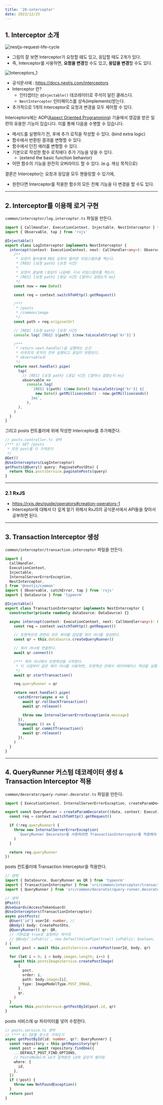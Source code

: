 ```yaml
---
title: '28-interceptor'
date: 2023/12/25
---
```


## 1. Interceptor 소개

![nestjs-request-life-cycle](https://raw.githubusercontent.com/berenickt/image-server/main/img/nestjs-request-life-cycle.png)

- 그림의 잘 보면 Interceptor가 요청할 떄도 있고, 응답할 때도 2개가 있다.
- 즉, Interceptor를 사용하면, **요청을 변경**할 수도 있고, **응답을 변경**할 수도 있다.

![Interceptors_1](https://docs.nestjs.com/assets/Interceptors_1.png)

- 공식문서에 : https://docs.nestjs.com/interceptors
- Interceptor 란?
  - 인터셉터는 `@Injectable()` 데코레이터로 주석이 달린 클래스다.
  - `NestInterceptor` 인터페이스를 상속(implements)받는다.
- 추가적으로 1개의 Interceptor로 요청과 변경을 모두 제어할 수 있다.

Interceptors에는 AOP([Aspect Oriented Programming](https://en.wikipedia.org/wiki/Aspect-oriented_programming)) 기술에서 영감을 받은 일련의 유용한 기능이 있습니다. 이를 통해 다음을 수행할 수 있습니다.

- 메서드를 실행하기 전, 후에 추가 로직을 작성할 수 있다. (bind extra logic)
- 함수에서 반환된 결과를 변형할 수 있다.
- 함수에서 던진 에러를 변형할 수 있다.
- 기본으로 작성한 함수 로직에다 추가 기능을 넣을 수 있다.
  - (extend the basic function behavior)
- 어떤 함수의 기능을 완전히 오버라이드 할 수 있다. (e.g. 캐싱 목적으로)

결론은 Interceptor는 요청과 응답을 모두 핸들링할 수 있기에,

- 원한다면 Interceptor를 적용한 함수의 모든 전체 기능을 다 변경을 할 수도 있다.

---

## 2. Interceptor를 이용해 로거 구현

`common/interceptor/log.interceptor.ts` 파일을 만든다.

```ts common/interceptor/log.interceptor.ts
import { CallHandler, ExecutionContext, Injectable, NestInterceptor } from '@nestjs/common'
import { Observable, tap } from 'rxjs'

@Injectable()
export class LogInterceptor implements NestInterceptor {
  intercept(context: ExecutionContext, next: CallHandler<any>): Observable<any> {
    /**
     * 요청이 들어올때 REQ 요청이 들어온 타임스탬프를 찍는다.
     * [REQ] {요청 path} {요청 시간}
     *
     * 요청이 끝날때 (응답이 나갈때) 다시 타임스탬프를 찍는다.
     * [RES] {요청 path} {응답 시간} {얼마나 걸렸는지 ms}
     */
    const now = new Date()

    const req = context.switchToHttp().getRequest()

    /***
     * /posts
     * /common/image
     */
    const path = req.originalUrl

    // [REQ] {요청 path} {요청 시간}
    console.log(`[REQ] ${path} ${now.toLocaleString('kr')}`)

    /***
     * return next.handle()을 실행하는 순간
     * 라우트의 로직이 전부 실행되고 응답이 반환된다.
     * observable로
     */
    return next.handle().pipe(
      tap(
        // [RES] {요청 path} {응답 시간} {얼마나 걸렸는지 ms}
        observable =>
          console.log(
            `[RES] ${path} ${new Date().toLocaleString('kr')} ${
              new Date().getMilliseconds() - now.getMilliseconds()
            }ms`,
          ),
      ),
    )
  }
}
```

그리고 posts 컨트롤러에 위에 작성한 Interceptor를 추가해준다.

```ts posts.controller.ts
// posts.controller.ts 생략
/*** 1) GET /posts
 * 모든 post를 다 가져온다
 */
@Get()
@UseInterceptors(LogInterceptor)
getPosts(@Query() query: PaginatePostDto) {
  return this.postsService.paginatePosts(query)
}
```

---

### 2.1 RxJS

- https://rxjs.dev/guide/operators#creation-operators-1
- Interceptor에 대해서 더 깊게 알기 위해서 RxJS의 공식문서에서 API들을 찾아서 공부하면 된다.

---

## 3. Transaction Interceptor 생성

`common/interceptor/transaction.interceptor` 파일을 만든다.

```ts common/interceptor/transaction.interceptor
import {
  CallHandler,
  ExecutionContext,
  Injectable,
  InternalServerErrorException,
  NestInterceptor,
} from '@nestjs/common'
import { Observable, catchError, tap } from 'rxjs'
import { DataSource } from 'typeorm'

@Injectable()
export class TransactionInterceptor implements NestInterceptor {
  constructor(private readonly dataSource: DataSource) {}

  async intercept(context: ExecutionContext, next: CallHandler<any>): Promise<Observable<any>> {
    const req = context.switchToHttp().getRequest()

    // 트랜잭션과 관련되 모든 쿼리를 담당할 쿼리 러너를 생성한다.
    const qr = this.dataSource.createQueryRunner()

    // 쿼리 러너에 연결한다.
    await qr.connect()

    /*** 쿼리 러너에서 트랜잭션을 시작한다.
     * 이 시점부터 같은 쿼리 러너를 사용하면, 트랜잭션 안에서 데이터베이스 액션을 실행 할 수 있다.
     */
    await qr.startTransaction()

    req.queryRunner = qr

    return next.handle().pipe(
      catchError(async e => {
        await qr.rollbackTransaction()
        await qr.release()

        throw new InternalServerErrorException(e.message)
      }),
      tap(async () => {
        await qr.commitTransaction()
        await qr.release()
      }),
    )
  }
}
```

---

## 4. QueryRunner 커스텀 데코레이터 생성 & Transaction Interceptor 적용

`common/decorator/query-runner.decorator.ts` 파일을 만든다.

```ts common/decorator/query-runner.decorator.ts
import { ExecutionContext, InternalServerErrorException, createParamDecorator } from '@nestjs/common'

export const QueryRunner = createParamDecorator((data, context: ExecutionContext) => {
  const req = context.switchToHttp().getRequest()

  if (!req.queryRunner) {
    throw new InternalServerErrorException(
      `QueryRunner Decorator를 사용하려면 TransactionInterceptor를 적용해야 합니다.`,
    )
  }

  return req.queryRunner
})
```

posts 컨트롤러에 Transaction Interceptor을 적용한다.

```ts posts.controller.ts
// 생략
import { DataSource, QueryRunner as QR } from 'typeorm'
import { TransactionInterceptor } from 'src/common/interceptor/transaction.interceptor'
import { QueryRunner } from 'src/common/decorator/query-runner.decorator'

// 생략
@Post()
@UseGuards(AccessTokenGuard)
@UseInterceptors(TransactionInterceptor)
async postPosts(
  @User('id') userId: number, //
  @Body() body: CreatePostDto,
  @QueryRunner() qr: QR,
  // 기본값을 true로 설정하는 파이프
  // @Body('isPublic', new DefaultValuePipe(true)) isPublic: boolean,
) {
  const post = await this.postsService.createPost(userId, body, qr)

  for (let i = 0; i < body.images.length; i++) {
    await this.postsImagesService.createPostImage(
      {
        post,
        order: i,
        path: body.images[i],
        type: ImageModelType.POST_IMAGE,
      },
      qr,
    )
  }
  return this.postsService.getPostById(post.id, qr)
}
```

posts 서비스에 qr 파라미터를 넣어 수정한다.

```ts posts.service.ts
// posts.service.ts 생략
// **** 6) ID별 포스트 가져오기
async getPostById(id: number, qr?: QueryRunner) {
  const repository = this.getRepository(qr)
  const post = await repository.findOne({
    ...DEFAULT_POST_FIND_OPTIONS,
    // PostsModel의 id가 입력받은 id와 같은지 필터링
    where: {
      id,
    },
  })
  if (!post) {
    throw new NotFoundException()
  }
  return post
}
```
